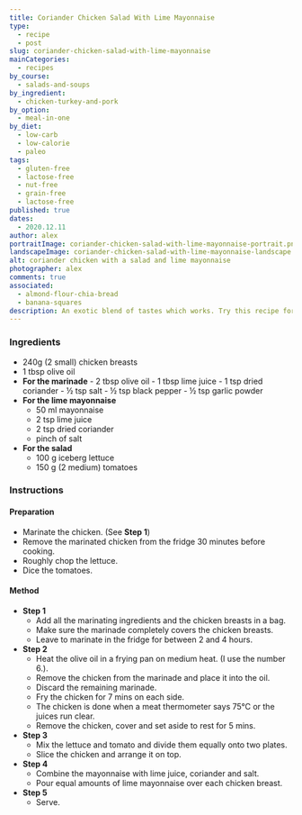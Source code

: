 ```yaml
---
title: Coriander Chicken Salad With Lime Mayonnaise
type:
  - recipe
  - post
slug: coriander-chicken-salad-with-lime-mayonnaise
mainCategories: 
  - recipes
by_course:
  - salads-and-soups
by_ingredient:
  - chicken-turkey-and-pork
by_option:
  - meal-in-one
by_diet:
  - low-carb
  - low-calorie
  - paleo
tags: 
  - gluten-free
  - lactose-free
  - nut-free
  - grain-free
  - lactose-free
published: true
dates: 
  - 2020.12.11
author: alex
portraitImage: coriander-chicken-salad-with-lime-mayonnaise-portrait.png
landscapeImage: coriander-chicken-salad-with-lime-mayonnaise-landscape.png
alt: coriander chicken with a salad and lime mayonnaise
photographer: alex
comments: true
associated: 
  - almond-flour-chia-bread
  - banana-squares
description: An exotic blend of tastes which works. Try this recipe for a deliciously different flavour to the plain old chicken salad.
---
```


<Ingredients>

### Ingredients

  - 240g (2 small) chicken breasts
  - 1 tbsp olive oil
  -  **For the marinade** 
    - 2 tbsp olive oil
    - 1 tbsp lime juice
    - 1 tsp dried coriander
    - ½ tsp salt
    - ½ tsp black pepper
    - ½ tsp garlic powder
  - **For the lime mayonnaise**
    - 50 ml mayonnaise
    - 2 tsp lime juice
    - 2 tsp dried coriander
    - pinch of salt
  - **For the salad**
    - 100 g iceberg lettuce 
    - 150 g (2 medium) tomatoes

</Ingredients>

<Instructions>

### Instructions

#### Preparation

  - Marinate the chicken. (See **Step 1**)
  - Remove the marinated chicken from the fridge 30 minutes before cooking.
  - Roughly chop the lettuce.
  - Dice the tomatoes.

#### Method

  - **Step 1**
    - Add all the marinating ingredients and the chicken breasts in a bag.
    - Make sure the marinade completely covers the chicken breasts.
    - Leave to marinate in the fridge for between 2 and 4 hours.
  - **Step 2**
    - Heat the olive oil in a frying pan on medium heat. (I use the number 6.).
    - Remove the chicken from the marinade and place it into the oil.
    - Discard the remaining marinade.
    - Fry the chicken for 7 mins on each side. 
    - The chicken is done when a meat thermometer says 75°C or the juices run clear.
    - Remove the chicken, cover and set aside to rest for 5 mins.
  - **Step 3**
    - Mix the lettuce and tomato and divide them equally onto two plates.
    - Slice the chicken and arrange it on top.
  - **Step 4**
    - Combine the mayonnaise with lime juice, coriander and salt.
    - Pour equal amounts of lime mayonnaise over each chicken breast.
  - **Step 5**
    - Serve.

</Instructions>